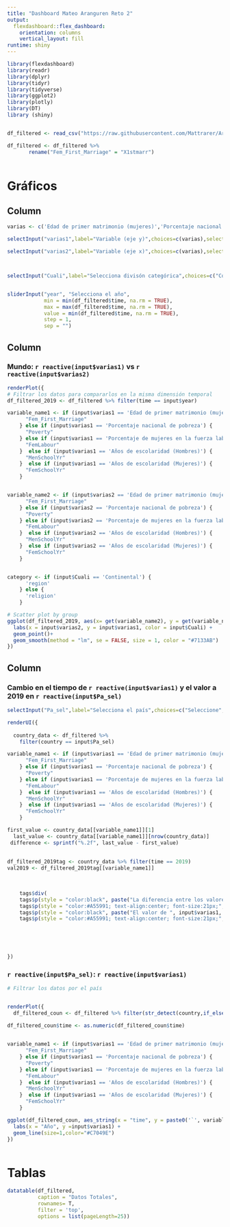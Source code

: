 ---
title: "Dashboard Mateo Aranguren Reto 2"
output: 
  flexdashboard::flex_dashboard:
    orientation: columns
    vertical_layout: fill
runtime: shiny
---

```{r setup, include=FALSE}
library(flexdashboard)
library(readr)
library(dplyr)
library(tidyr)
library(tidyverse)
library(ggplot2)
library(plotly)
library(DT)
library (shiny)


df_filtered <- read_csv("https://raw.githubusercontent.com/Mattrarer/ArangurenM_M8_R2/Datos/Datos_Depurados.csv")

df_filtered <- df_filtered %>% 
       rename("Fem_First_Marriage" = "X1stmarr")
  
```


Gráficos {data-icon="fa-signal"}
============================================================================

Column {.sidebar data-height=175}
-------------------------------------------------------------------
```{r}
varias <- c('Edad de primer matrimonio (mujeres)','Porcentaje nacional de pobreza','Porcentaje de mujeres en la fuerza laboral','Años de escolaridad (Hombres)','Años de escolaridad (Mujeres)')

selectInput("varias1",label="Variable (eje y)",choices=c(varias),selected="Edad de primer matrimonio (mujeres)",width = '175px')

selectInput("varias2",label="Variable (eje x)",choices=c(varias),selected="Porcentaje de mujeres en la fuerza laboral",width = '175px')



selectInput("Cuali",label="Selecciona divisón categórica",choices=c("Continental",'Religiosa'),selected="Seleccione",width = '175px')


sliderInput("year", "Selecciona el año", 
            min = min(df_filtered$time, na.rm = TRUE), 
            max = max(df_filtered$time, na.rm = TRUE), 
            value = min(df_filtered$time, na.rm = TRUE), 
            step = 1, 
            sep = "")

```
Column {data-width=550}
-----------------------------------------------------------------------

### Mundo: `r reactive(input$varias1)` vs `r reactive(input$varias2)`

```{r}

renderPlot({
# Filtrar los datos para compararlos en la misma dimensión temporal
df_filtered_2019 <- df_filtered %>% filter(time == input$year)

variable_name1 <- if (input$varias1 == 'Edad de primer matrimonio (mujeres)') {
      "Fem_First_Marriage"
    } else if (input$varias1 == 'Porcentaje nacional de pobreza') {
      "Poverty"
    } else if (input$varias1 == 'Porcentaje de mujeres en la fuerza laboral') {
      "FemLabour"
    }  else if (input$varias1 == 'Años de escolaridad (Hombres)') {
      "MenSchoolYr"
    }  else if (input$varias1 == 'Años de escolaridad (Mujeres)') {
      "FemSchoolYr"
    }


variable_name2 <- if (input$varias2 == 'Edad de primer matrimonio (mujeres)') {
      "Fem_First_Marriage"
    } else if (input$varias2 == 'Porcentaje nacional de pobreza') {
      "Poverty"
    } else if (input$varias2 == 'Porcentaje de mujeres en la fuerza laboral') {
      "FemLabour"
    }  else if (input$varias2 == 'Años de escolaridad (Hombres)') {
      "MenSchoolYr"
    }  else if (input$varias2 == 'Años de escolaridad (Mujeres)') {
      "FemSchoolYr"
    }


category <- if (input$Cuali == 'Continental') {
      'region'
    } else {
      'religion'
    }

# Scatter plot by group
ggplot(df_filtered_2019, aes(x= get(variable_name2), y = get(variable_name1) , color = get(category))) +
  labs(x = input$varias2, y = input$varias1, color = input$Cuali) + 
  geom_point()+
  geom_smooth(method = "lm", se = FALSE, size = 1, color = "#7133AB")
})

```

Column {data-width=350, data-height=250}
-----------------------------------------------------------------------

### Cambio en el tiempo de `r reactive(input$varias1)` y el valor a 2019 en  `r reactive(input$Pa_sel)`

```{r}

selectInput("Pa_sel",label="Selecciona el país",choices=c("Seleccione",unique(df_filtered$country)),selected="Colombia",width = '175px')

renderUI({
  
  country_data <- df_filtered %>% 
    filter(country == input$Pa_sel)

variable_name1 <- if (input$varias1 == 'Edad de primer matrimonio (mujeres)') {
      "Fem_First_Marriage"
    } else if (input$varias1 == 'Porcentaje nacional de pobreza') {
      "Poverty"
    } else if (input$varias1 == 'Porcentaje de mujeres en la fuerza laboral') {
      "FemLabour"
    }  else if (input$varias1 == 'Años de escolaridad (Hombres)') {
      "MenSchoolYr"
    }  else if (input$varias1 == 'Años de escolaridad (Mujeres)') {
      "FemSchoolYr"
    }

first_value <- country_data[[variable_name1]][1]
  last_value <- country_data[[variable_name1]][nrow(country_data)]
 difference <- sprintf("%.2f", last_value - first_value) 
 
 
df_filtered_2019tag <- country_data %>% filter(time == 2019)
val2019 <- df_filtered_2019tag[[variable_name1]]

  
  
    tags$div(
    tags$p(style = "color:black", paste("La diferencia entre los valores reportados de", input$varias1, " entre 1972 y 2019 para", input$Pa_sel, "es:")),
    tags$p(style = "color:#A55991; text-align:center; font-size:21px;",difference),
    tags$p(style = "color:black", paste("El valor de ", input$varias1, " registrado en el 2019 en", input$Pa_sel, "es de:")),
    tags$p(style = "color:#A55991; text-align:center; font-size:21px;",val2019))
    

     
     
     
})

```

### `r reactive(input$Pa_sel)`: `r reactive(input$varias1)`

```{r, fig.height=5}

# Filtrar los datos por el país


renderPlot({
  df_filtered_coun <- df_filtered %>% filter(str_detect(country,if_else(input$Pa_sel=="Seleccione","Aruba",input$Pa_sel)))
  
df_filtered_coun$time <- as.numeric(df_filtered_coun$time)


variable_name1 <- if (input$varias1 == 'Edad de primer matrimonio (mujeres)') {
      "Fem_First_Marriage"
    } else if (input$varias1 == 'Porcentaje nacional de pobreza') {
      "Poverty"
    } else if (input$varias1 == 'Porcentaje de mujeres en la fuerza laboral') {
      "FemLabour"
    }  else if (input$varias1 == 'Años de escolaridad (Hombres)') {
      "MenSchoolYr"
    }  else if (input$varias1 == 'Años de escolaridad (Mujeres)') {
      "FemSchoolYr"
    }

ggplot(df_filtered_coun, aes_string(x = "time", y = paste0('`', variable_name1, '`'))) +
  labs(x = "Año", y =input$varias1) +
  geom_line(size=1,color="#C7049E")
})



```


Tablas {data-icon="fa-table"}
============================================================================
```{r}
datatable(df_filtered,
          caption = "Datos Totales",
          rownames= T,
          filter = 'top', 
          options = list(pageLength=25))


```